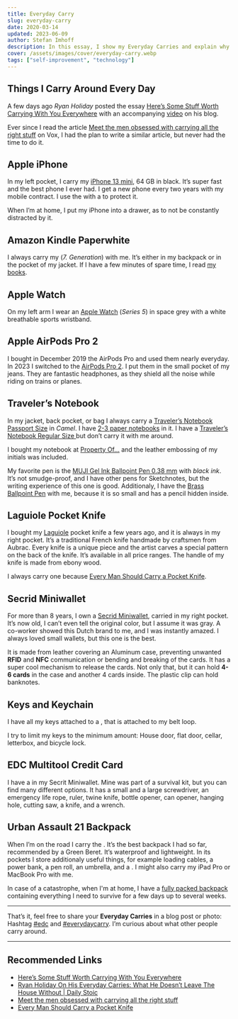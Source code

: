 ```yaml
---
title: Everyday Carry
slug: everyday-carry
date: 2020-03-14
updated: 2023-06-09
author: Stefan Imhoff
description: In this essay, I show my Everyday Carries and explain why I carry them.
cover: /assets/images/cover/everyday-carry.webp
tags: ["self-improvement", "technology"]
---
```


## Things I Carry Around Every Day

A few days ago _Ryan Holiday_ posted the essay [Here’s Some Stuff Worth Carrying With You Everywhere](https://ryanholiday.net/heres-some-stuff-worth-carrying-with-you-everywhere/) with an accompanying [video](https://youtu.be/oaXMijw241c) on his blog.

Ever since I read the article [Meet the men obsessed with carrying all the right stuff](https://www.vox.com/the-goods/2019/7/24/20696487/everyday-carry-reddit-knife-wallet-gun) on Vox, I had the plan to write a similar article, but never had the time to do it.

## Apple iPhone

In my left pocket, I carry my [iPhone 13 mini](https://www.apple.com/iphone-13/), 64 GB in black. It’s super fast and the best phone I ever had. I get a new phone every two years with my mobile contract. I use the <ProductLink asin="B09CPDV96X" text="RhinoShield SolidSuit Carbon" /> with a <ProductLink asin="B09W25VD13" text="3D Impact Protection Screen" /> to protect it.

When I’m at home, I put my iPhone into a drawer, as to not be constantly distracted by it.

## Amazon Kindle Paperwhite

I always carry my <ProductLink asin="B00QJDU3KY" text="Kindle Paperwhite" /> (_7. Generation_) with me. It’s either in my backpack or in the pocket of my jacket. If I have a few minutes of spare time, I read [my books](https://www.goodreads.com/review/list/28460819-stefan?shelf=currently-reading).

## Apple Watch

On my left arm I wear an [Apple Watch](https://www.apple.com/watch/) (_Series 5_) in space grey with a white breathable sports wristband.

## Apple AirPods Pro 2

I bought in December 2019 the AirPods Pro and used them nearly everyday. In 2023 I switched to the [AirPods Pro 2](https://www.apple.com/airpods-pro/). I put them in the small pocket of my jeans. They are fantastic headphones, as they shield all the noise while riding on trains or planes.

## Traveler’s Notebook

In my jacket, back pocket, or bag I always carry a [Traveler’s Notebook Passport Size](https://www.travelers-company.com/products/trnote/starter-kit-passport) in _Camel_. I have [2-3 paper notebooks](https://www.travelers-company.com/products/trnote/refill-passport) in it. I have a [Traveler’s Notebook Regular Size ](https://www.travelers-company.com/products/trnote/starter-kit-regular) but don’t carry it with me around.

I bought my notebook at [Property Of…](https://thepropertyof.com/) and the leather embossing of my initials was included.

My favorite pen is the [MUJI Gel Ink Ballpoint Pen 0.38 mm](https://www.muji.eu/pages/online.asp?Sec=13&Sub=52&PID=11044) with _black ink_. It’s not smudge-proof, and I have other pens for Sketchnotes, but the writing experience of this one is good. Additionaly, I have the [Brass Ballpoint Pen](https://www.travelers-company.com/products/brass/ballpointpen-2020) with me, because it is so small and has a pencil hidden inside.

## Laguiole Pocket Knife

I bought my [Laguiole](https://forge-de-laguiole.com/) pocket knife a few years ago, and it is always in my right pocket. It’s a traditional French knife handmade by craftsmen from Aubrac. Every knife is a unique piece and the artist carves a special pattern on the back of the knife. It’s available in all price ranges. The handle of my knife is made from ebony wood.

I always carry one because [Every Man Should Carry a Pocket Knife](https://www.artofmanliness.com/articles/every-man-should-carry-a-pocket-knife/).

## Secrid Miniwallet

For more than 8 years, I own a [Secrid Miniwallet](https://secrid.com/wallets/miniwallet), carried in my right pocket. It’s now old, I can’t even tell the original color, but I assume it was gray. A co-worker showed this Dutch brand to me, and I was instantly amazed. I always loved small wallets, but this one is the best.

It is made from leather covering an Aluminum case, preventing unwanted **RFID** and **NFC** communication or bending and breaking of the cards. It has a super cool mechanism to release the cards. Not only that, but it can hold **4-6 cards** in the case and another 4 cards inside. The plastic clip can hold banknotes.

## Keys and Keychain

I have all my keys attached to a <ProductLink asin="B00QJDU3KY" text="KeyUnity KM01 Titan Keychain" />, that is attached to my belt loop.

I try to limit my keys to the minimum amount: House door, flat door, cellar, letterbox, and bicycle lock.

## EDC Multitool Credit Card

I have a <ProductLink asin="B09Y8S3DZ7" text="survival credit card" /> in my Secrit Miniwallet. Mine was part of a survival kit, but you can find many different options. It has a small and a large screwdriver, an emergency life rope, ruler, twine knife, bottle opener, can opener, hanging hole, cutting saw, a knife, and a wrench.

## Urban Assault 21 Backpack

When I’m on the road I carry the <ProductLink asin="B07MTCXJ83" text="Mystery Ranch Urban Assault 21" />. It’s the best backpack I had so far, recommended by a Green Beret. It’s waterproof and lightweight. In its pockets I store additionaly useful things, for example loading cables, a power bank, a pen roll, an umbrella, and a <ProductLink asin="B07TXY8GKN" text="water bottle" />. I might also carry my iPad Pro or MacBook Pro with me.

In case of a catastrophe, when I'm at home, I have a [fully packed backpack](/how-to-prepare-for-the-worst-case/) containing everything I need to survive for a few days up to several weeks.

---

That’s it, feel free to share your **Everyday Carries** in a blog post or photo: Hashtag [\#edc](https://www.instagram.com/explore/tags/edc/) and [#everydaycarry](https://www.instagram.com/explore/tags/everydaycarry/). I’m curious about what other people carry around.

---

## Recommended Links

- [Here’s Some Stuff Worth Carrying With You Everywhere](https://ryanholiday.net/heres-some-stuff-worth-carrying-with-you-everywhere/)
- [Ryan Holiday On His Everyday Carries: What He Doesn’t Leave The House Without | Daily Stoic](https://youtu.be/oaXMijw241c)
- [Meet the men obsessed with carrying all the right stuff](https://www.vox.com/the-goods/2019/7/24/20696487/everyday-carry-reddit-knife-wallet-gun)
- [Every Man Should Carry a Pocket Knife](https://www.artofmanliness.com/articles/every-man-should-carry-a-pocket-knife/)
